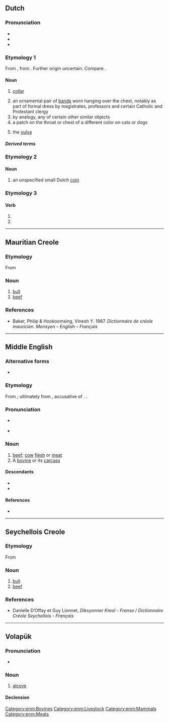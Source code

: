 {{also|BEF|B.E.F.|B. E. F.}}
==Dutch==

===Pronunciation===
* {{IPA|lang=nl|/bɛf/}}
* {{hyphenation|lang=nl|bef}}
* {{rhymes|ɛf|lang=nl}}

===Etymology 1===
From {{inh|nl|dum|beffe||cap, collar}}, from {{der|nl|fro|biffe}}. Further origin uncertain. Compare {{cog|de|Beffchen}}.

====Noun====
{{nl-noun|f|-en|befje}}

# {{lb|nl|archaic}} [[collar]]
# an ornamental pair of [[band]]s worn hanging over the chest, notably as part of formal dress by magistrates, professors and certain Catholic and Protestant clergy
# by analogy, any of certain other similar objects
# a patch on the throat or chest of a different color on cats or dogs
# {{lb|nl|slang}} the [[vulva]]

=====Derived terms=====
{{der4|lang=nl|befgajes|beflijster|befkraag|befrekel|beffendracht|beffen|gebeft|priesterbef}}

===Etymology 2===

====Noun====
{{nl-noun|f|-en|befje}}

# {{n-g|a nickname for}} an unspecified small Dutch [[coin]]

===Etymology 3===
{{nonlemma}}

====Verb====
{{nl-verb-form}}

# {{nl-verb form of|p=1|n=sg|t=pres|m=ind|beffen}}
# {{nl-verb form of|m=imp|beffen}}

----

==Mauritian Creole==

===Etymology===
From {{der|mfe|fr|boeuf}}

===Noun===
{{head|mfe|noun}}

# [[bull]]
# [[beef]]

===References===
* Baker, Philip & Hookoomsing, Vinesh Y. 1987. ''Dictionnaire de créole mauricien. Morisyen – English – Français''

----

==Middle English==

===Alternative forms===
* {{alter|enm|beef|bouf|beof|buf|boef|bief|beffe|befe}}

===Etymology===
From {{bor|enm|xno|boef}}; ultimately from {{der|enm|la|bovem}}, accusative of {{m|la|bōs}}. {{doublet|enm|cou}}.

===Pronunciation===
* {{a|Early ME}} {{IPA|lang=enm|/bøːf/}}
* {{IPA|lang=enm|/beːf/}}

===Noun===
{{enm-noun|-}}

# [[beef]]; [[cow]] [[flesh]] or [[meat]]
# A [[bovine]] or its [[carcass]]

====Descendants====
* {{desc|en|beef}}
* {{desc|sco|beef}}

====References====
* {{R:MED Online|entry=bẹ̄f (n.) |id=MED3901 |accessdate=2018-04-03}}

[[Category:enm:Bovines]]
[[Category:enm:Livestock]]
[[Category:enm:Mammals]]
[[Category:enm:Meats]]

----

==Seychellois Creole==

===Etymology===
From {{der|crs|fr|boeuf}}

===Noun===
{{head|crs|noun}}

# [[bull]]
# [[beef]]

===References===
* Danielle D’Offay et Guy Lionnet, ''Diksyonner Kreol - Franse / Dictionnaire Créole Seychellois - Français''

----

==Volapük==

===Pronunciation===
* {{IPA|/bef/|lang=vo}}

===Noun===
{{vo-noun}}

# [[alcove]]

====Declension====
{{vo-decl-noun}}